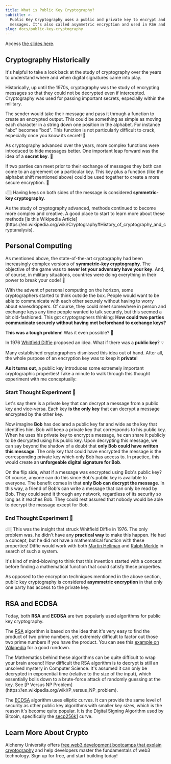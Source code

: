 ```yaml
---
title: What is Public Key Cryptography?
subtitle: >-
  Public Key Cryptography uses a public and private key to encrypt and decrypt
  messages. It's also called asymmetric encryption and used in RSA and ECDSA.
slug: docs/public-key-cryptography
---
```



Access [the slides here](https://docs.google.com/presentation/d/e/2PACX-1vSUqk6Uvnole2hTr9r7-UBcvmPquLhMNa_qPHL26BoVCk0v5j2EvsY2UyO6n2JbB7OfxJVArXlBPiAG/pub?start=false\&loop=false\&delayms=3000).

## Cryptography Historically

It's helpful to take a look back at the study of cryptography over the years to understand where and when digital signatures came into play.

Historically, up until the 1970s, cryptography was the study of encrypting messages so that they could not be decrypted even if intercepted. Cryptography was used for passing important secrets, especially within the military.

The sender would take their message and pass it through a function to create an encrypted output. This could be something as simple as moving each character in a string down one position in the alphabet. For instance "abc" becomes "bcd". This function is not particularly difficult to crack, especially once you know its secret! 🧐

As cryptography advanced over the years, more complex functions were introduced to hide messages better. One important leap forward was the idea of a **secret key**. 🔑

If two parties can meet prior to their exchange of messages they both can come to an agreement on a particular key. This key plus a function (like the alphabet shift mentioned above) could be used together to create a more secure encryption. 🔑

👆🏼 Having keys on both sides of the message is considered **symmetric-key cryptography**.

<Info>
  As the study of cryptography advanced, methods continued to become more complex and creative. A good place to start to learn more about these methods [is this Wikipedia Article](https://en.wikipedia.org/wiki/Cryptography#History_of_cryptography_and_cryptanalysis).
</Info>

## Personal Computing

As mentioned above, the state-of-the-art cryptography had been increasingly complex versions of **symmetric-key cryptography**. The objective of the game was to **never let your adversary have your key**. And, of course, in military situations, countries were doing everything in their power to break your code! 🔐

With the advent of personal computing on the horizon, some cryptographers started to think outside the box. People would want to be able to communicate with each other securely without having to worry about eavesdroppers. Of course, they could meet somewhere in person and exchange keys any time people wanted to talk securely, but this seemed a bit old-fashioned. This got cryptographers thinking: **How could two parties communicate securely without having met beforehand to exchange keys?**

**This was a tough problem**! Was it even possible? 🤔

In 1976 [Whitfield Diffie](https://en.wikipedia.org/wiki/Whitfield_Diffie) proposed an idea. What if there was a **public key**? 💡

Many established cryptographers dismissed this idea out of hand. After all, the whole purpose of an encryption key was to keep it **private**!

**As it turns out**, a public key introduces some extremely important cryptographic properties! Take a minute to walk through this thought experiment with me conceptually:

### Start Thought Experiment 🧠

Let's say there is a private key that can decrypt a message from a public key and vice-versa. Each key **is the only key** that can decrypt a message encrypted by the other key.

Now imagine **Bob** has declared a public key far and wide as the key that identifies him. Bob will keep a private key that corresponds to his public key. When he uses his private key to encrypt a message, he can share it publicly to be decrypted using his public key. Upon decrypting this message, we can say beyond the shadow of a doubt that **only Bob could have written this message**. The only key that could have encrypted the message is the corresponding private key which only Bob has access to. In practice, this would create an **unforgeable digital signature for Bob**.

On the flip side, what if a message was encrypted using Bob's public key? Of course, anyone can do this since Bob's public key is available to everyone. The benefit comes in that **only Bob can decrypt the message**. In this way, a friend of Bob's can write a message that can only be read by Bob. They could send it through any network, regardless of its security so long as it reaches Bob. They could rest assured that nobody would be able to decrypt the message except for Bob.

### End Thought Experiment 🧠

👆🏼 This was the insight that struck Whitfield Diffie in 1976. The only problem was, he didn't have any **practical way** to make this happen. He had a concept, but he did not have a mathematical function with these properties! Diffie would work with both [Martin Hellman](https://en.wikipedia.org/wiki/Martin_Hellman) and [Ralph Merkle](https://en.wikipedia.org/wiki/Ralph_Merkle) in search of such a system.

<Info>
  It's kind of mind-blowing to think that this invention started with a concept before finding a mathematical function that could satisfy these properties.
</Info>

As opposed to the encryption techniques mentioned in the above section, public key cryptography is considered **asymmetric encryption** in that only one party has access to the private key.

## RSA and ECDSA

Today, both **RSA** and **ECDSA** are two popularly used algorithms for public key cryptography.

The [RSA](https://en.wikipedia.org/wiki/RSA_\(cryptosystem\)) algorithm is based on the idea that it's very easy to find the product of two prime numbers, yet extremely difficult to factor out those two prime numbers if you have the product. You can see this [example on Wikipedia](https://en.wikipedia.org/wiki/RSA_\(cryptosystem\)#Example) for a good rundown.

<Info>
  The Mathematics behind these algorithms can be quite difficult to wrap your brain around! How difficult the RSA algorithm is to decrypt is still an unsolved mystery in Computer Science. It's assumed it can only be decrypted in exponential time (relative to the size of the input), which essentially boils down to a brute-force attack of randomly guessing at the key. See [P Versus NP Problem](https://en.wikipedia.org/wiki/P_versus_NP_problem).
</Info>

The [ECDSA](https://en.wikipedia.org/wiki/Elliptic_Curve_Digital_Signature_Algorithm) algorithm uses elliptic curves. It can provide the same level of security as other public key algorithms with smaller key sizes, which is the reason it's become quite popular. It is the Digital Signing Algorithm used by Bitcoin, specifically the [secp256k1](https://en.bitcoin.it/wiki/Secp256k1) curve.

## Learn More About Crypto

Alchemy University offers [free web3 development bootcamps that explain cryptography](https://university.alchemy.com/ethereum) and help developers master the fundamentals of web3 technology. Sign up for free, and start building today!
